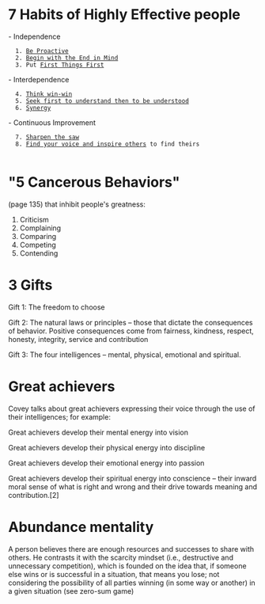 = 7 Habits of Highly Effective people =

- Independence
   1. [[Be Proactive]]
   2. [[Begin with the End in Mind]]
   3. Put [[First Things First]]
- Interdependence
   4. [[Think win-win]]
   5. [[Seek first to understand then to be understood]]
   6. [[Synergy]]
- Continuous Improvement
   7. [[Sharpen the saw]]
   8. [[Find your voice and inspire others]] to find theirs
   
= "5 Cancerous Behaviors" =
(page 135) that inhibit people's greatness:

# Criticism
# Complaining
# Comparing
# Competing
# Contending

= 3 Gifts = 
Gift 1: The freedom to choose

Gift 2: The natural laws or principles – those that dictate the consequences 
of behavior. Positive consequences come from fairness, kindness, respect, 
honesty, integrity, service and contribution

Gift 3: The four intelligences – mental, physical, emotional and spiritual.

= Great achievers = 

Covey talks about great achievers expressing their voice through the use of their intelligences; for example:

Great achievers develop their mental energy into vision

Great achievers develop their physical energy into discipline

Great achievers develop their emotional energy into passion

Great achievers develop their spiritual energy into conscience – their inward 
moral sense of what is right and wrong and their drive towards meaning and contribution.[2]

= Abundance mentality =

A person believes there are enough resources and successes to share with others.
He contrasts it with the scarcity mindset (i.e., destructive and unnecessary 
competition), which is founded on the idea that, if someone else wins or is 
successful in a situation, that means you lose; not considering the 
possibility of all parties winning (in some way or another) in a given 
situation (see zero-sum game)
